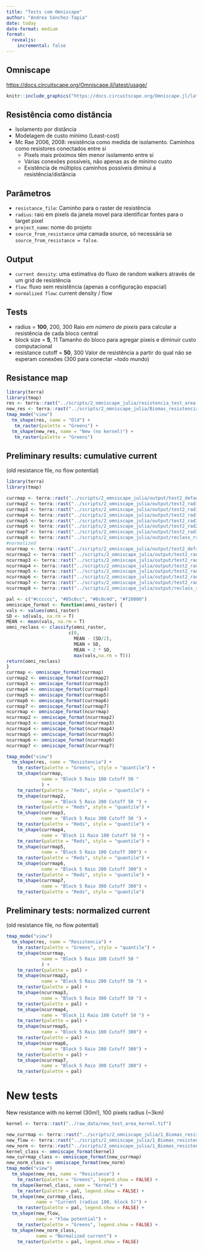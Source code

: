 ```yaml
---
title: "Tests com Omniscape"
author: "Andrea Sánchez-Tapia"
date: today
date-format: medium
format:
  revealjs:
    incremental: false 
---
```


## Omniscape

<https://docs.circuitscape.org/Omniscape.jl/latest/usage/>

```r
knitr::include_graphics("https://docs.circuitscape.org/Omniscape.jl/latest/figs/moving_window.png")
```

## Resistência como distância

+ Isolamento por distância 
+ Modelagem de custo mínimo (Least-cost)
+ Mc Rae 2006, 2008: resistência como medida de isolamento. Caminhos como resistores conectados entre si 
  + Pixels mais próximos têm menor isolamento entre si
  + Várias conexões possíveis, não apenas as de mínimo custo
  + Existência de múltiplos caminhos possíveis diminui a resistência/distância

## Parâmetros

-   `resistance_file`: Caminho para o raster de resistência
-   `radius`: raio em pixels da janela movel para identificar fontes para o target pixel
-   `project_name`: nome do projeto
-   `source_from_resistance` uma camada source, só necessária se `source_from_resistance = false`.

## Output

+ `current density`: uma estimativa do fluxo de random walkers através de um grid de resistência 
+ `flow`: fluxo sem resistência (apenas a configuração espacial)
+ `normalized flow`: current density / flow

## Tests


-   radius = __100__, 200, 300 Raio _em número de pixeis_ para calcular a resistência de cada bloco central
-   block size = __5__, 11 Tamanho do bloco para agregar pixeis e diminuir custo computacional
-   resistance cutoff = __50__, 300 Valor de resistência a partir do qual não se esperam conexões (300 para conectar ~todo mundo)

## Resistance map

```r

library(terra)
library(tmap)
res <- terra::rast("../scripts/2_omniscape_julia/resistencia_test_area.tif")
new_res <- terra::rast("../scripts/2_omniscape_julia/Biomas_resistencia_mask.tif")
tmap_mode("view")
  tm_shape(res, name = "Old") + 
   tm_raster(palette = "Greens") + 
  tm_shape(new_res, name = "New (no kernel)") + 
   tm_raster(palette = "Greens")
```


## Preliminary results: cumulative current
(old resistance file, no flow potential)

```r
library(terra)
library(tmap)

currmap <- terra::rast("../scripts/2_omniscape_julia/output/test2_default_options/cum_currmap.tif")
currmap2 <- terra::rast("../scripts/2_omniscape_julia/output/test2_radius200/cum_currmap.tif")
currmap3 <- terra::rast("../scripts/2_omniscape_julia/output/test2_radius300/cum_currmap.tif")
currmap4 <- terra::rast("../scripts/2_omniscape_julia/output/test2_radius200_block10/cum_currmap.tif")
currmap5 <- terra::rast("../scripts/2_omniscape_julia/output/test2_rad100_block_5_cutoff300/cum_currmap.tif")
currmap6 <- terra::rast("../scripts/2_omniscape_julia/output/test2_rad200_block_5_cutoff300/cum_currmap.tif")
currmap7 <- terra::rast("../scripts/2_omniscape_julia/output/test2_rad300_block_5_cutoff300/cum_currmap.tif")
currmap8 <- terra::rast("../scripts/2_omniscape_julia/output/reclass_radius300/cum_currmap.tif")
#normalized
ncurrmap <- terra::rast("../scripts/2_omniscape_julia/output/test2_default_options/normalized_cum_currmap.tif")
ncurrmap2 <- terra::rast("../scripts/2_omniscape_julia/output/test2_radius200/normalized_cum_currmap.tif")
ncurrmap3 <- terra::rast("../scripts/2_omniscape_julia/output/test2_radius300/normalized_cum_currmap.tif")
ncurrmap4 <- terra::rast("../scripts/2_omniscape_julia/output/test2_radius200_block10/normalized_cum_currmap.tif")
ncurrmap5 <- terra::rast("../scripts/2_omniscape_julia/output/test2_rad100_block_5_cutoff300/normalized_cum_currmap.tif")
ncurrmap6 <- terra::rast("../scripts/2_omniscape_julia/output/test2_rad200_block_5_cutoff300/normalized_cum_currmap.tif")
ncurrmap7 <- terra::rast("../scripts/2_omniscape_julia/output/test2_rad300_block_5_cutoff300/normalized_cum_currmap.tif")
ncurrmap8 <- terra::rast("../scripts/2_omniscape_julia/output/reclass_radius300/normalized_cum_currmap.tif")
```

```r
pal <- c("#cccccc", "#85c0cc", "#8c8c4d", "#f20000")
omniscape_format <- function(omni_raster) {
vals <- values(omni_raster)
SD <- sd(vals, na.rm = T)
MEAN <- mean(vals, na.rm = T)
omni_reclass <- classify(omni_raster,
                       c(0,
                         MEAN - (SD/2),
                         MEAN + SD,
                         MEAN + 2 * SD,
                         max(vals,na.rm = T)))
return(omni_reclass)
}
currmap <- omniscape_format(currmap)
currmap2 <- omniscape_format(currmap2)
currmap3 <- omniscape_format(currmap3)
currmap4 <- omniscape_format(currmap4)
currmap5 <- omniscape_format(currmap5)
currmap6 <- omniscape_format(currmap6)
currmap7 <- omniscape_format(currmap7)
ncurrmap <- omniscape_format(ncurrmap)
ncurrmap2 <- omniscape_format(ncurrmap2)
ncurrmap3 <- omniscape_format(ncurrmap3)
ncurrmap4 <- omniscape_format(ncurrmap4)
ncurrmap5 <- omniscape_format(ncurrmap5)
ncurrmap6 <- omniscape_format(ncurrmap6)
ncurrmap7 <- omniscape_format(ncurrmap7)
```


```r
tmap_mode("view")
  tm_shape(res, name = "Resistencia") +
    tm_raster(palette = "Greens", style = "quantile") +
    tm_shape(currmap,
             name = "Block 5 Raio 100 Cutoff 50 "
             ) +
    tm_raster(palette = "Reds", style = "quantile") +
    tm_shape(currmap2,
             name = "Block 5 Raio 200 Cutoff 50 ") +
    tm_raster(palette = "Reds", style = "quantile") +
    tm_shape(currmap3,
             name = "Block 5 Raio 300 Cutoff 50 ") +
    tm_raster(palette = "Reds", style = "quantile") +
    tm_shape(currmap4,
             name = "Block 11 Raio 100 Cutoff 50 ") +
    tm_raster(palette = "Reds", style = "quantile") +
    tm_shape(currmap5,
             name = "Block 5 Raio 100 Cutoff 300") +
    tm_raster(palette = "Reds", style = "quantile") +
    tm_shape(currmap6,
             name = "Block 5 Raio 200 Cutoff 300") +
    tm_raster(palette = "Reds", style = "quantile") +
    tm_shape(currmap7,
             name = "Block 5 Raio 300 Cutoff 300") +
    tm_raster(palette = "Reds", style = "quantile") 
```

## Preliminary tests: normalized current 
(old resistance file, no flow potential)

```r
tmap_mode("view")
  tm_shape(res, name = "Resistencia") +
    tm_raster(palette = "Greens", style = "quantile") +
    tm_shape(ncurrmap,
             name = "Block 5 Raio 100 Cutoff 50 "
             ) +
    tm_raster(palette = pal) +
    tm_shape(ncurrmap2,
             name = "Block 5 Raio 200 Cutoff 50 ") +
    tm_raster(palette = pal) +
    tm_shape(ncurrmap3,
             name = "Block 5 Raio 300 Cutoff 50 ") +
    tm_raster(palette = pal) +
    tm_shape(ncurrmap4,
             name = "Block 11 Raio 100 Cutoff 50 ") +
    tm_raster(palette = pal) +
    tm_shape(ncurrmap5,
             name = "Block 5 Raio 100 Cutoff 300") +
    tm_raster(palette = pal) +
    tm_shape(ncurrmap6,
             name = "Block 5 Raio 200 Cutoff 300") +
    tm_raster(palette = pal) +
    tm_shape(ncurrmap7,
             name = "Block 5 Raio 300 Cutoff 300") +
    tm_raster(palette = pal) 
```


# New tests
New resistance with no kernel (30m!), 100 pixels radius (~3km)

```r
kernel <- terra::rast("../raw_data/new_test_area_kernel.tif")

new_currmap <- terra::rast("../scripts/2_omniscape_julia/1_Biomas_resistencia_100/cum_currmap.tif")
new_flow <- terra::rast("../scripts/2_omniscape_julia/1_Biomas_resistencia_100/flow_potential.tif")
new_norm <- terra::rast("../scripts/2_omniscape_julia/1_Biomas_resistencia_100/normalized_cum_currmap.tif")
kernel_class <- omniscape_format(kernel)
new_currmap_class <- omniscape_format(new_currmap)
new_norm_class <- omniscape_format(new_norm)
tmap_mode("view")
  tm_shape(new_res, name = "Resistance") +
    tm_raster(palette = "Greens", legend.show = FALSE) +
  tm_shape(kernel_class, name = "Kernel") +
    tm_raster(palette = pal, legend.show = FALSE) +
  tm_shape(new_currmap_class,
           name = "Current (radius 100, block 5)") +
    tm_raster(palette = pal, legend.show = FALSE) +
  tm_shape(new_flow,
           name = "Flow potential") +
    tm_raster(palette = "Greens", legend.show = FALSE) +
  tm_shape(new_norm_class,
           name = "Normalized current") +
    tm_raster(palette = pal, legend.show = FALSE) 
```

